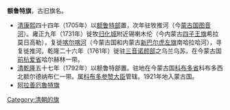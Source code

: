 '''额鲁特旗'''，古旧旗名。
*[[清|清]][[康熙|康熙]]四十四年（1705年）以[[额鲁特部|额鲁特部]]置，次年驻牧推河（今[[蒙古国|蒙古国]][[图音河|图音河]]）。雍正九年（1731年）徙牧[[归化城|归化城]]附近锡喇木伦（今内蒙古[[四子王旗|四子王旗]]希拉莫日高勒），复徙[[喀尔喀河|喀尔喀河]]（今蒙古国和内蒙古[[新巴尔虎左旗|新巴尔虎左旗]]南哈拉哈河），寻复徙推河。乾隆二十六年（1761年）徙驻[[三音诺颜部|三音诺颜部]]之乌兰乌苏，在今蒙古国[[前杭爱省|前杭爱省]]哈尔赫林一带。
*[[清|清]][[乾隆|乾隆]]五十七年（1792年）以额鲁特部置。驻地在今蒙古国[[科布多省|科布多省]]科布多西北额尔德纳布仁一带。属[[科布多参赞大臣|科布多参赞大臣]]管辖。1921年地入蒙古国。  
*[[阿拉善厄魯特旗|阿拉善厄魯特旗]]
{{disambig|Cat=中国四字消歧义}}
[[Category:清朝的旗|Category:清朝的旗]]